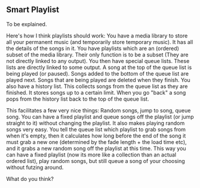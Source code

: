 == Smart Playlist ==
To be explained.

Here's how I think playlists should work: You have a media library to store all your permanent music (and temporarily store temporary music). It has all the details of the songs in it. You have playlists which are an (ordered) subset of the media library. Their only function is to be a subset (They are not directly linked to any output). You then have special queue lists. These lists are directly linked to some output. A song at the top of the queue list is being played (or paused). Songs added to the bottom of the queue list are played next. Songs that are being played are deleted when they finish. You also have a history list. This collects songs from the queue list as they are finished. It stores songs up to a certain limit. When you go "back" a song pops from the history list back to the top of the queue list. 

This facilitates a few very nice things: Random songs, jump to song, queue song. You can have a fixed playlist and queue songs off the playlist (or jump straight to it) without changing the playlist. It also makes playing random songs very easy. You tell the queue list which playlist to grab songs from when it's empty, then it calculates how long before the end of the song it must grab a new one (determined by the fade length + the load time etc), and it grabs a new random song off the playlist at this time. This way you can have a fixed playlist (now its more like a collection than an actual ordered list), play random songs, but still queue a song of your choosing without futzing around.

What do you think?